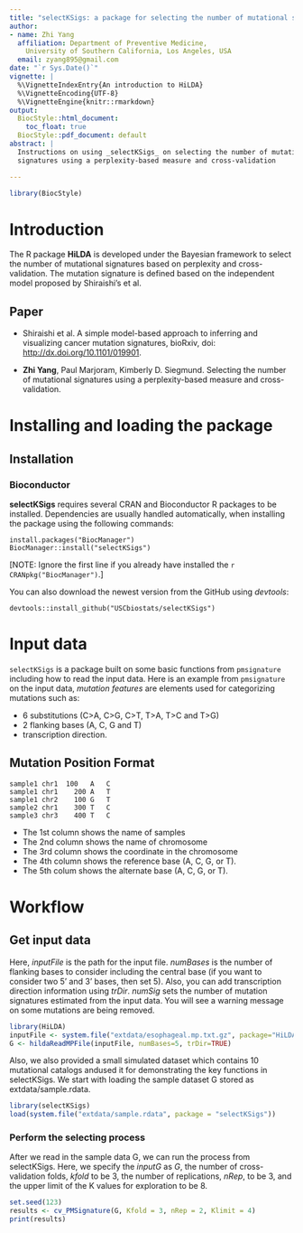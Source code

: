 ```yaml
---
title: "selectKSigs: a package for selecting the number of mutational signatures"
author: 
- name: Zhi Yang
  affiliation: Department of Preventive Medicine, 
    University of Southern California, Los Angeles, USA 
  email: zyang895@gmail.com
date: "`r Sys.Date()`"
vignette: |
  %\VignetteIndexEntry{An introduction to HiLDA}
  %\VignetteEncoding{UTF-8}
  %\VignetteEngine{knitr::rmarkdown}
output:
  BiocStyle::html_document:
    toc_float: true
  BiocStyle::pdf_document: default
abstract: | 
  Instructions on using _selectKSigs_ on selecting the number of mutational 
  signatures using a perplexity-based measure and cross-validation

---
```


```r
library(BiocStyle)
```

# Introduction

The R package **HiLDA** is developed under the Bayesian framework to select the 
number of mutational signatures based on perplexity and cross-validation. The 
mutation signature is defined based on the independent model proposed by 
Shiraishi's et al. 

## Paper

- Shiraishi et al. A simple model-based approach to inferring and visualizing 
cancer mutation signatures, bioRxiv, doi: 
[http://dx.doi.org/10.1101/019901](http://dx.doi.org/10.1101/019901).

- **Zhi Yang**, Paul Marjoram, Kimberly D. Siegmund. Selecting the number of 
mutational signatures using a perplexity-based measure and cross-validation.

# Installing and loading the package {#installation}

## Installation

### Bioconductor

**selectKSigs** requires several CRAN and Bioconductor R packages to be
installed. Dependencies are usually handled automatically, when installing the
package using the following commands:

```
install.packages("BiocManager")
BiocManager::install("selectKSigs")
```

[NOTE: Ignore the first line if you already have installed the
`r CRANpkg("BiocManager")`.]

You can also download the newest version from the GitHub using *devtools*:

```
devtools::install_github("USCbiostats/selectKSigs")
```

# Input data

`selectKSigs` is a package built on some basic functions from `pmsignature` 
including how to read the input data. Here is an example from `pmsignature` on 
the input data, *mutation features* are elements used for categorizing mutations 
such as: 
  
* 6 substitutions (C>A, C>G, C>T, T>A, T>C and T>G)
* 2 flanking bases (A, C, G and T)
* transcription direction.

## Mutation Position Format

    sample1 chr1  100	A	C	
    sample1	chr1	200	A	T	
    sample1	chr2	100	G	T	
    sample2	chr1	300	T	C	
    sample3	chr3	400	T	C	
  
* The 1st column shows the name of samples 
* The 2nd column shows the name of chromosome 
* The 3rd column shows the coordinate in the chromosome
* The 4th column shows the reference base (A, C, G, or T).
* The 5th colum shows the alternate base (A, C, G, or T).


# Workflow 
## Get input data
Here, *inputFile* is the path for the input file. *numBases* is the number of 
flanking bases to consider including the central base (if you want to consider 
two 5' and 3' bases, then set 5). Also, you can add transcription direction 
information using *trDir*. *numSig* sets the number of mutation signatures 
estimated from the input data. You will see a warning message on some mutations
are being removed. 

```r
library(HiLDA)
inputFile <- system.file("extdata/esophageal.mp.txt.gz", package="HiLDA")
G <- hildaReadMPFile(inputFile, numBases=5, trDir=TRUE)
```

Also, we also provided a small simulated dataset which contains 10 mutational 
catalogs andused it for demonstrating the key functions in selectKSigs. We start 
with loading the sample dataset G stored as extdata/sample.rdata.
```r
library(selectKSigs)
load(system.file("extdata/sample.rdata", package = "selectKSigs"))
```


### Perform the selecting process
After we read in the sample data G, we can run the process from selectKSigs. 
Here, we specify the *inputG* as *G*, the number of cross-validation folds, 
*kfold* to be 3, the number of replications, *nRep*, to be 3, and the upper 
limit of the K values for exploration to be 8. 
```r
set.seed(123)
results <- cv_PMSignature(G, Kfold = 3, nRep = 2, Klimit = 4)
print(results)
```

##


